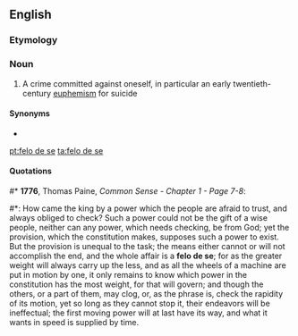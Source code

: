==English==

===Etymology===
{{etyl|la|en}} {{m|la|fel||felon}} {{m|la|de||of}} {{m|la|se||himself}}

===Noun===
{{en-noun|-}}

# A crime committed against oneself, in particular an early twentieth-century [[euphemism]] for suicide

====Synonyms====
* {{l|en|suicide}}

[[pt:felo de se]]
[[ta:felo de se]]

====Quotations====
#* '''1776''', Thomas Paine, ''Common Sense - Chapter 1 - Page 7-8'':
#*: How came the king by a power which the people are afraid to trust, and always obliged to check? Such a power could not be the gift of a wise people, neither can any power, which needs checking, be from God; yet the provision, which the constitution makes, supposes such a power to exist. But the provision is unequal to the task; the means either cannot or will not accomplish the end, and the whole affair is a '''felo de se'''; for as the greater weight will always carry up the less, and as all the wheels of a machine are put in motion by one, it only remains to know which power in the constitution has the most weight, for that will govern; and though the others, or a part of them, may clog, or, as the phrase is, check the rapidity of its motion, yet so long as they cannot stop it, their endeavors will be ineffectual; the first moving power will at last have its way, and what it wants in speed is supplied by time.
